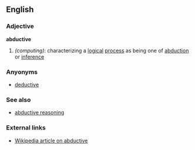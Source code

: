 ==English==

===Adjective===
'''abductive'''
#''(computing)'': characterizing a [[logic]]al [[process]] as being one of [[abduction]] or [[inference]]

===Anyonyms===
*[[deduce|deductive]]

===See also===
*[[abductive reasoning]]

===External links===
*[[w:abductive|Wikipedia article on abductive]]